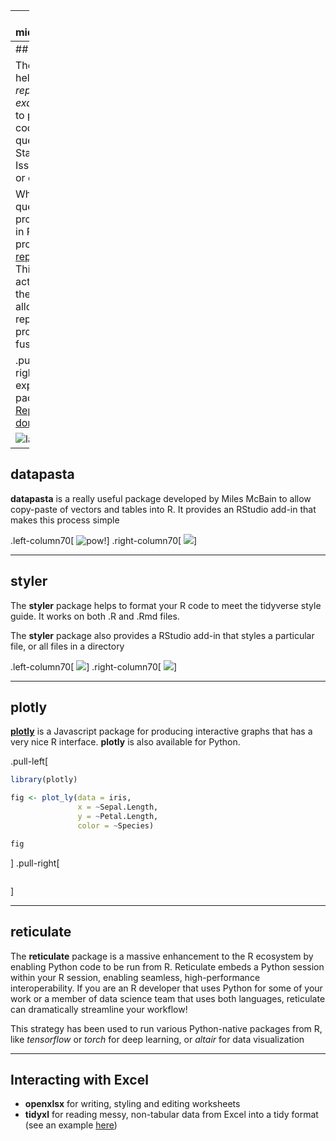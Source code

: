 
---
class: middle,center,inverse

# Some useful packages

---
## reprex

The [**reprex**](https://reprex.tidyverse.org/) package helps produce *reproducible examples*
It is meant to provide runnable code when asking questions on StackOverflow, Github Issues, or even Slack or e-mail. 

When you ask a question about a problem you're having in R, it's best to provide a 
[minimal reproducible](https://yihui.org/en/2017/09/the-minimal-reprex-paradox/) [example](https://stackoverflow.com/questions/5963269/how-to-make-a-great-r-reproducible-example). This allows you to actually try to identify the problem, and allows a helper to 
reproduce the problem with minimal fuss. 

.pull-left[
![](img/reprex1.png)
]
.pull-right[
- A webinar explaining the **reprex** package ([link](https://rstudio.com/resources/webinars/help-me-help-you-creating-reproducible-examples/))
- [Reprex do's and don'ts](https://reprex.tidyverse.org/articles/reprex-dos-and-donts.html)
- [Magic reprex](https://reprex.tidyverse.org/articles/articles/magic-reprex.html)

![label](https://raw.githubusercontent.com/tidyverse/reprex/master/img/reprex-si.gif)
]

---

## datapasta

**datapasta** is a really useful package developed by Miles McBain to allow
copy-paste of vectors and tables into R. It provides an RStudio add-in that makes
this process simple

.left-column70[
![pow!](https://raw.githubusercontent.com/milesmcbain/datapasta/master/inst/media/tribble_paste.gif)
]
.right-column70[
![](img/datapasta.png)
]

---

## styler

The **styler** package helps to format your R code to meet the tidyverse style guide. It works on both .R and .Rmd files. 

The **styler** package also provides a RStudio add-in that styles a particular file, or all 
files in a directory

.left-column70[
![](img/tidystyle.png)
]
.right-column70[
![](img/styler.png)
]

---

## plotly

[**plotly** ](https://plotly.com/r/) is a Javascript package for producing interactive
graphs that has a very nice R interface. **plotly** is also available for Python. 

.pull-left[
```r
library(plotly)

fig <- plot_ly(data = iris, 
               x = ~Sepal.Length, 
               y = ~Petal.Length, 
               color = ~Species)

fig

```
]
.pull-right[
```r
```
]

---

## reticulate

The **reticulate** package is a massive enhancement to the R ecosystem by enabling 
Python code to be run from R. Reticulate embeds a Python session within your R session, enabling seamless, high-performance interoperability. If you are an R developer that uses Python for some of your work or a member of data science team that uses both languages, reticulate can dramatically streamline your workflow!

This strategy has been used to run various Python-native packages from R, like *tensorflow* or *torch* for deep learning, or *altair* for data visualization


---

## Interacting with Excel

- **openxlsx** for writing, styling and editing worksheets
- **tidyxl** for reading messy, non-tabular data from Excel into a tidy format (see an example [here](https://webbedfeet.netlify.app/post/tidying-messy-excel-data-tidyxl/))
